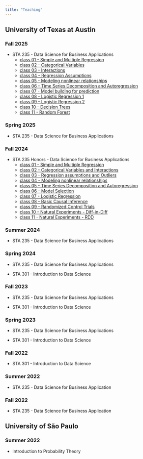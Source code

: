 ```yaml
---
title: "Teaching"
---
```


## University of Texas at Austin

### Fall 2025

- STA 235 - Data Science for Business Applications
  - [class 01 - Simple and Multiple Regression](fall_sta235_2025/week_01/week_01.qmd)
  - [class 02 - Categorical Variables](fall_sta235_2025/week_01/week_02.qmd)
  - [class 03 - Interactions](fall_sta235_2025/week_01/week_03.qmd)
  - [class 04 - Regression Assumptions](fall_sta235_2025/week_01/week_04.qmd)
  - [class 05 - Modeling nonlinear relationships](fall_sta235_2025/week_01/week_05.qmd)
  - [class 06 - Time Series Decomposition and Autoregression](fall_sta235_2025/week_01/week_06.qmd)
  - [class 07 - Model building for prediction](fall_sta235_2025/week_01/week_07.qmd)
  - [class 08 - Logistic Regression 1](fall_sta235_2025/week_01/week_08.qmd)
  - [class 09 - Logistic Regression 2](fall_sta235_2025/week_01/week_09.qmd)
  - [class 10 - Decision Trees](fall_sta235_2025/week_01/week_10.qmd)
  - [class 11 - Random Forest](fall_sta235_2025/week_01/week_11.qmd)

### Spring 2025

- STA 235 - Data Science for Business Applications

### Fall 2024

- STA 235 Honors - Data Science for Business Applications
  - [class 01 - Simple and Multiple Regression](class_01.qmd)
  - [class 02 - Categorical Variables and Interactions](class_02.qmd)
  - [class 03 - Regression assumptions and Outliers](class_03.qmd)
  - [class 04 - Modeling nonlinear relationships](class_04.qmd)
  - [class 05 - Time Series Decomposition and Autoregression](class_05.qmd)
  - [class 06 - Model Selection](class_06.qmd)
  - [class 07 - Logistic Regression](class_07.qmd)
  - [class 08 - Basic Causal Inference](class_08.qmd)
  - [class 09 - Randomized Control Trials](class_09.qmd)
  - [class 10 - Natural Experiments - Diff-in-Diff](class_10.qmd)
  - [class 11 - Natural Experiments -  RDD](class_11.qmd)

### Summer 2024

- STA 235 - Data Science for Business Applications

### Spring 2024

- STA 235 - Data Science for Business Applications

- STA 301 - Introduction to Data Science

### Fall 2023

- STA 235 - Data Science for Business Applications

- STA 301 - Introduction to Data Science

### Spring 2023

- STA 235 - Data Science for Business Applications

- STA 301 - Introduction to Data Science

### Fall 2022

- STA 301 - Introduction to Data Science

### Summer 2022

- STA 235 - Data Science for Business Application

### Fall 2022

- STA 235 - Data Science for Business Application 

## University of São Paulo

### Summer 2022

-  Introduction to Probability Theory

